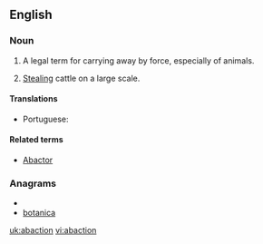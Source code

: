 ==English==

===Noun===
{{en-noun|-}}

# A legal term for carrying away by force, especially of animals.
# {{archaic}} [[stealing|Stealing]] cattle on a large scale.

====Translations====
{{trans-top|}}
* Portuguese: {{t+|pt|abigeato}}
{{trans-mid}}
{{trans-bottom}}

====Related terms====
* [[abactor|Abactor]]

===Anagrams===
* {{alphagram|aabcinot}}
* [[botanica#English|botanica]]

[[uk:abaction]]
[[vi:abaction]]